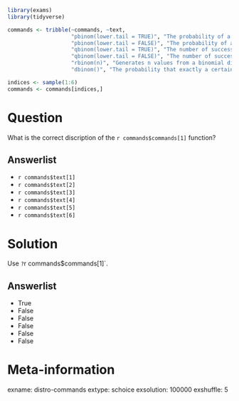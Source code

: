 ```r
library(exams)
library(tidyverse)

commands <- tribble(~commands, ~text,
                    "pbinom(lower.tail = TRUE)", "The probability of a number of successes less than or equal to a certain value",
                    "pbinom(lower.tail = FALSE)", "The probability of a number of successes greater than a certain value",
                    "qbinom(lower.tail = TRUE)", "The number of successes or less that will be achieved with a certain probability",
                    "qbinom(lower.tail = FALSE)", "The number of successes or more that will be achieved with a certain probability",
                    "rbinom(n)", "Generates n values from a binomial distribution",
                    "dbinom()", "The probability that exactly a certain number of successes will occur")

indices <- sample(1:6)
commands <- commands[indices,]
```


Question
========
What is the correct discription of the `r commands$commands[1]` function?

Answerlist
----------
* `r commands$text[1]`
* `r commands$text[2]`
* `r commands$text[3]`
* `r commands$text[4]`
* `r commands$text[5]`
* `r commands$text[6]`


Solution
========
Use `?`r commands$commands[1]`.

Answerlist
----------
* True
* False
* False
* False
* False
* False



Meta-information
================
exname: distro-commands
extype: schoice
exsolution: 100000
exshuffle: 5
